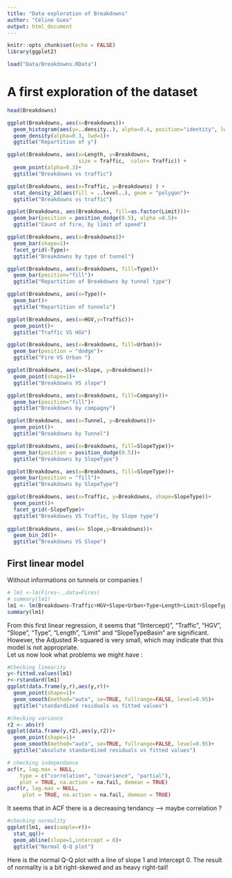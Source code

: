 ---
title: "Data exploration of Breakdowns"
author: "Céline Guex"
output: html_document
---

```{r setup, include=FALSE}
knitr::opts_chunk$set(echo = FALSE)
library(ggplot2)
```

```{r loading-data}
load("Data/Breakdowns.RData")
```

# A first exploration of the dataset

```{r}
head(Breakdowns)
```

```{r visu-y}
ggplot(Breakdowns, aes(x=Breakdowns))+
  geom_histogram(aes(y=..density..), alpha=0.4, position="identity", lwd=0.1)+
  geom_density(alpha=0.3, lwd=1)+
  ggtitle("Repartition of y")
```

```{r visu-1}

ggplot(Breakdowns, aes(x=Length, y=Breakdowns,
                       size = Traffic,  color= Traffic)) +
  geom_point(alpha=0.3)+
  ggtitle("Breakdowns vs traffic")

ggplot(Breakdowns, aes(x=Traffic, y=Breakdowns) ) +
  stat_density_2d(aes(fill = ..level..), geom = "polygon")+
  ggtitle("Breakdowns vs traffic")

ggplot(Breakdowns, aes(Breakdowns, fill=as.factor(Limit)))+
  geom_bar(position = position_dodge(0.5), alpha =0.5)+
  ggtitle("Count of fire, by limit of speed")

ggplot(Breakdowns, aes(x=Breakdowns))+
  geom_bar(shape=1)+
  facet_grid(~Type)+
  ggtitle("Breakdowns by type of tunnel")

ggplot(Breakdowns, aes(x=Breakdowns, fill=Type))+
  geom_bar(position="fill")+
  ggtitle("Repartition of Breakdowns by tunnel type")

ggplot(Breakdowns, aes(x=Type))+
  geom_bar()+
  ggtitle("Repartition of tunnels")

ggplot(Breakdowns, aes(x=HGV,y=Traffic))+
  geom_point()+
  ggtitle("Traffic VS HGV")

ggplot(Breakdowns, aes(x=Breakdowns, fill=Urban))+
  geom_bar(position = "dodge")+
  ggtitle("Fire VS Urban ")

ggplot(Breakdowns, aes(x=Slope, y=Breakdowns))+
  geom_point(shape=1)+
  ggtitle("Breakdowns VS slope")

ggplot(Breakdowns, aes(x=Breakdowns, fill=Company))+
  geom_bar(position="fill")+
  ggtitle("Breakdowns by compagny")

ggplot(Breakdowns, aes(x=Tunnel, y=Breakdowns))+
  geom_point()+
  ggtitle("Breakdowns by Tunnel")

ggplot(Breakdowns, aes(x=Breakdowns, fill=SlopeType))+
  geom_bar(position = position_dodge(0.5))+
  ggtitle("Breakdowns by SlopeType")

ggplot(Breakdowns, aes(x=Breakdowns, fill=SlopeType))+
  geom_bar(position = "fill")+
  ggtitle("Breakdowns by SlopeType")

ggplot(Breakdowns, aes(x=Traffic, y=Breakdowns, shape=SlopeType))+
  geom_point()+
  facet_grid(~SlopeType)+
  ggtitle("Breakdowns VS Traffic, by Slope type")
  
ggplot(Breakdowns, aes(x= Slope,y=Breakdowns))+
  geom_bin_2d()+
  ggtitle("Breakdowns VS Slope")

```

## First linear model
Without informations on tunnels or companies !

```{r some_regressions}
# lm1 <-lm(Fires~.,data=Fires)
# summary(lm1)
lm1 <- lm(Breakdowns~Traffic+HGV+Slope+Urban+Type+Length+Limit+SlopeType, data = Breakdowns)
summary(lm1)
```
From this first linear regression, it seems that "(Intercept)", "Traffic", "HGV", "Slope", "Type", "Length", "Limit" and "SlopeTypeBasin" are significant. However, the Adjusted R-squared is very small, which may indicate that this model is not appropriate. <br>
Let us now look what problems we might have :
```{r check_lm1_1}
#Checking linearity
y<-fitted.values(lm1)
r<-rstandard(lm1)
ggplot(data.frame(y,r),aes(y,r))+
  geom_point(shape=1)+
  geom_smooth(method="auto", se=TRUE, fullrange=FALSE, level=0.95)+
  ggtitle("standardized residuals vs fitted values")
```

```{r check_lm1_2}
#checking variance
r2 <- abs(r)
ggplot(data.frame(y,r2),aes(y,r2))+
  geom_point(shape=1)+
  geom_smooth(method="auto", se=TRUE, fullrange=FALSE, level=0.95)+
  ggtitle("absolute standardized residuals vs fitted values")
```

```{r check_lm1_3}
# checking independance
acf(r, lag.max = NULL,
    type = c("correlation", "covariance", "partial"),
    plot = TRUE, na.action = na.fail, demean = TRUE)
pacf(r, lag.max = NULL,
     plot = TRUE, na.action = na.fail, demean = TRUE)
```
It seems that in ACF there is a decreasing tendancy --> maybe correlation ?
```{r check_lm1_4}
#checking normality
ggplot(lm1, aes(sample=r))+
  stat_qq()+
  geom_abline(slope=1,intercept = 0)+
  ggtitle("Normal Q-Q plot")
```

Here is the normal Q-Q plot with a line of slope 1 and intercept 0. The result of normality is a bit right-skewed and as heavy right-tail!